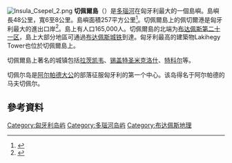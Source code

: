 
[[File:Insula_Csepel_2.png|thumb]]
'''切佩爾島'''（{{lang-hu|Csepel-sziget}}）是[[多瑙河|多瑙河]]在匈牙利最大的一個島嶼。島嶼長48公里，寬6至8公里。島嶼面積257平方公里<ref>{{cite web |title=切佩爾島 |url=http://m.nihaowang.com/jingdian/scenery/17540.html |publisher=你好網 |accessdate=2018-10-09 |archive-date=2018-10-09 |archive-url=https://web.archive.org/web/20181009094250/http://m.nihaowang.com/jingdian/scenery/17540.html |dead-url=no }}</ref>。切佩爾島上的佩切爾港是匈牙利最大的進出口岸<ref>{{cite web |title=匈牙利的基礎設施狀況怎樣 |url=https://www.aqiusha.com/europe/hungary/59fbf3e26afba61004ffbc89.html |publisher=ATM地理歷史 |accessdate=2018-10-09 |archive-url=https://web.archive.org/web/20181009092630/https://www.aqiusha.com/europe/hungary/59fbf3e26afba61004ffbc89.html |archive-date=2018-10-09 |dead-url=yes }}</ref>。島上有人口165,000人。切佩爾島的北端为[[布达佩斯第二十一区|布达佩斯第二十一区]]，島上大部分地區可通過[[布达佩斯城铁|布达佩斯城铁]]到達。匈牙利最高的建築物Lakihegy Tower也位於切佩爾島上。

切佩爾島上著名的城镇包括[[拉茨凯韦|拉茨凯韦]]、[[锡盖特圣米克洛什|锡盖特圣米克洛什]]、[[特科尔|特科尔]]等。

切佩尔岛是[[阿尔帕德大公|阿尔帕德大公]]的部落征服匈牙利的第一个中心。该岛得名于阿尔帕德的马夫切佩尔。

{{Coord|47|15|N|18|57|E|region:HU_type:isle|display=title}}

==參考資料==
{{reflist|2}}

[[Category:匈牙利岛屿|Category:匈牙利岛屿]]
[[Category:多瑙河岛屿|Category:多瑙河岛屿]]
[[Category:布达佩斯地理|Category:布达佩斯地理]]